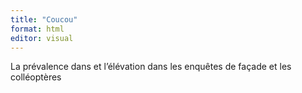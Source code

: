 ```yaml
---
title: "Coucou"
format: html
editor: visual
---
```


La prévalence dans et l'élévation dans les enquêtes de façade et les colléoptères
